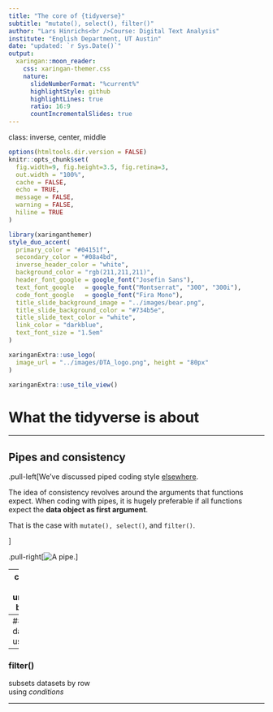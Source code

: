 ```yaml
---
title: "The core of {tidyverse}"
subtitle: "mutate(), select(), filter()"
author: "Lars Hinrichs<br />Course: Digital Text Analysis"
institute: "English Department, UT Austin"
date: "updated: `r Sys.Date()`"
output:
  xaringan::moon_reader:
    css: xaringan-themer.css
    nature:
      slideNumberFormat: "%current%"
      highlightStyle: github
      highlightLines: true
      ratio: 16:9
      countIncrementalSlides: true
---
```


class: inverse, center, middle


```r
options(htmltools.dir.version = FALSE)
knitr::opts_chunk$set(
  fig.width=9, fig.height=3.5, fig.retina=3,
  out.width = "100%",
  cache = FALSE,
  echo = TRUE,
  message = FALSE, 
  warning = FALSE,
  hiline = TRUE
)
```

```r
library(xaringanthemer)
style_duo_accent(
  primary_color = "#04151f",
  secondary_color = "#08a4bd",
  inverse_header_color = "white",
  background_color = "rgb(211,211,211)",
  header_font_google = google_font("Josefin Sans"),
  text_font_google   = google_font("Montserrat", "300", "300i"),
  code_font_google   = google_font("Fira Mono"),
  title_slide_background_image = "../images/bear.png",
  title_slide_background_color = "#734b5e",
  title_slide_text_color = "white",
  link_color = "darkblue",
  text_font_size = "1.5em"
)
```

```r
xaringanExtra::use_logo(
  image_url = "../images/DTA_logo.png", height = "80px"
)

xaringanExtra::use_tile_view()
```


# What the tidyverse is about

---

## Pipes and consistency

.pull-left[We've discussed piped coding style [elsewhere](https://wordsmith189.github.io/intro-to-tidyverse/introduction_to_the_tidyverse.html#1).

The idea of consistency revolves around the arguments that functions expect. When coding with pipes, it is hugely preferable if all functions expect the **data object as first argument**.

That is the case with `mutate(), select()`, and `filter()`.

]

.pull-right[![A pipe.](../images/pipe.png)]

---
class: right
background-image: url(../images/mutant.png)
background-size: cover

<br /><br />
### mutate()
creates new columns

--
### select()
subsets datasets by column<br />using *identifiers*

--
### filter()
subsets datasets by row<br />using *conditions*


---




